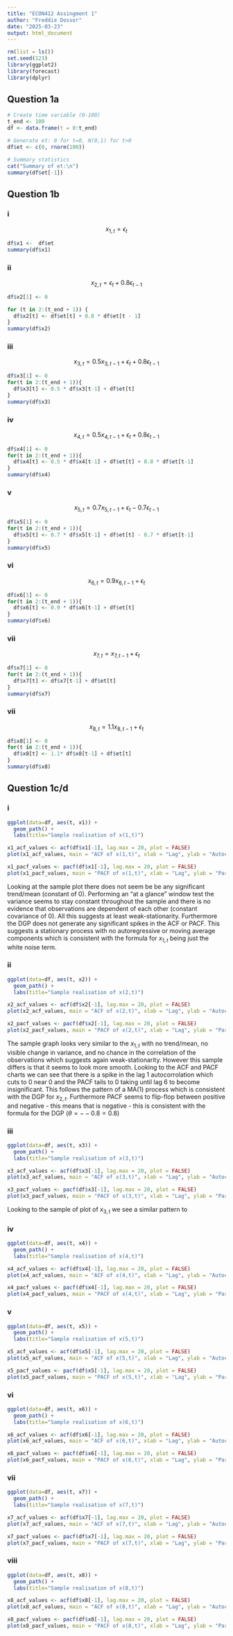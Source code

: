 ```yaml
---
title: "ECON412 Assingment 1"
author: "Freddie Dossor"
date: "2025-03-23"
output: html_document
---
```


```r
rm(list = ls())
set.seed(123)         
library(ggplot2)
library(forecast)     
library(dplyr)  
```

## Question 1a

```r
# Create time variable (0-100)
t_end <- 100
df <- data.frame(t = 0:t_end)

# Generate et: 0 for t=0, N(0,1) for t>0
df$et <- c(0, rnorm(100))  

# Summary statistics
cat("Summary of et:\n")
summary(df$et[-1])
```

## Question 1b

### i

$$x_{1,t} = \epsilon_t$$

```r
df$x1 <-  df$et  
summary(df$x1)
```

### ii

$$x_{2,t} = \epsilon_t + 0.8 \epsilon_{t-1} $$

```r
df$x2[1] <- 0

for (t in 2:(t_end + 1)) {
  df$x2[t] <- df$et[t] + 0.8 * df$et[t - 1]
}
summary(df$x2)
```

### iii

$$x_{3,t} = 0.5 x_{3,t-1} + \epsilon_t + 0.8 \epsilon_{t-1} $$

```r
df$x3[1] <- 0
for(t in 2:(t_end + 1)){
  df$x3[t] <- 0.5 * df$x3[t-1] + df$et[t]
}
summary(df$x3)
```

### iv

$$x_{4,t} = 0.5 x_{4,t-1} + \epsilon_t + 0.8 \epsilon_{t-1}$$

```r
df$x4[1] <- 0
for(t in 2:(t_end + 1)){
  df$x4[t] <- 0.5 * df$x4[t-1] + df$et[t] + 0.8 * df$et[t-1]
}
summary(df$x4)
```

### v

$$x_{5,t} = 0.7x_{5,t-1} + \epsilon_t - 0.7\epsilon_{t-1}$$

```r
df$x5[1] <- 0
for(t in 2:(t_end + 1)){
  df$x5[t] <- 0.7 * df$x5[t-1] + df$et[t] - 0.7 * df$et[t-1]
}
summary(df$x5)
```

### vi

$$x_{6,t} = 0.9x_{6,t-1} + \epsilon_t$$

```r
df$x6[1] <- 0
for(t in 2:(t_end + 1)){
  df$x6[t] <- 0.9 * df$x6[t-1] + df$et[t]
}
summary(df$x6)
```

### vii

$$x_{7,t} = x_{7,t-1} + \epsilon_t$$

```r
df$x7[1] <- 0
for(t in 2:(t_end + 1)){
  df$x7[t] <- df$x7[t-1] + df$et[t]
}
summary(df$x7)
```

### vii

$$x_{8,t} = 1.1x_{8,t-1} + \epsilon_t$$

```r
df$x8[1] <- 0
for(t in 2:(t_end + 1)){
  df$x8[t] <- 1.1* df$x8[t-1] + df$et[t]
}
summary(df$x8)
```

## Question 1c/d

### i

```r
ggplot(data=df, aes(t, x1)) +
  geom_path() +
  labs(title="Sample realisation of x(1,t)")

x1_acf_values <- acf(df$x1[-1], lag.max = 20, plot = FALSE)
plot(x1_acf_values, main = "ACF of x(1,t)", xlab = "Lag", ylab = "Autocorrelation")

x1_pacf_values <- pacf(df$x1[-1], lag.max = 20, plot = FALSE)
plot(x1_pacf_values, main = "PACF of x(1,t)", xlab = "Lag", ylab = "Partial Autocorrelation")
```

Looking at the sample plot there does not seem be be any significant trend/mean (constant of 0). Performing an "at a glance" window test the variance seems to stay constant throughout the sample and there is no evidence that observations are dependent of each other (constant covariance of 0). All this suggests at least weak-stationarity. Furthermore the DGP does not generate any significant spikes in the ACF or PACF. This suggests a stationary process with no autoregressive or moving average components which is consistent with the formula for $x_{1,t}$ being just the white noise term.

### ii

```r
ggplot(data=df, aes(t, x2)) +
  geom_path() +
  labs(title="Sample realisation of x(2,t)")

x2_acf_values <- acf(df$x2[-1], lag.max = 20, plot = FALSE)
plot(x2_acf_values, main = "ACF of x(2,t)", xlab = "Lag", ylab = "Autocorrelation")

x2_pacf_values <- pacf(df$x2[-1], lag.max = 20, plot = FALSE)
plot(x2_pacf_values, main = "PACF of x(2,t)", xlab = "Lag", ylab = "Partial Autocorrelation")
```

The sample graph looks very similar to the $x_{1,t}$ with no trend/mean, no visible change in variance, and no chance in the correlation of the observations which suggests again weak-stationarity. However this sample differs is that it seems to look more smooth. Looking to the ACF and PACF charts we can see that there is a spike in the lag 1 autocorrolation which cuts to 0 near 0 and the PACF tails to 0 taking until lag 6 to become insignificant. This follows the pattern of a MA(1) process which is consistent with the DGP for $x_{2,t}$. Furthermore PACF seems to flip-flop between positive and negative - this means that \theta is negative - this is consistent with the formula for the DGP ($\theta = --0.8 = 0.8$)

### iii

```r
ggplot(data=df, aes(t, x3)) +
  geom_path() +
  labs(title="Sample realisation of x(3,t)")

x3_acf_values <- acf(df$x3[-1], lag.max = 20, plot = FALSE)
plot(x3_acf_values, main = "ACF of x(3,t)", xlab = "Lag", ylab = "Autocorrelation")

x3_pacf_values <- pacf(df$x3[-1], lag.max = 20, plot = FALSE)
plot(x3_pacf_values, main = "PACF of x(3,t)", xlab = "Lag", ylab = "Partial Autocorrelation")
```

Looking to the sample of plot of $x_{3,t}$ we see a similar pattern to 

### iv

```r
ggplot(data=df, aes(t, x4)) +
  geom_path() +
  labs(title="Sample realisation of x(4,t)")

x4_acf_values <- acf(df$x4[-1], lag.max = 20, plot = FALSE)
plot(x4_acf_values, main = "ACF of x(4,t)", xlab = "Lag", ylab = "Autocorrelation")

x4_pacf_values <- pacf(df$x4[-1], lag.max = 20, plot = FALSE)
plot(x4_pacf_values, main = "PACF of x(4,t)", xlab = "Lag", ylab = "Partial Autocorrelation")
```

### v

```r
ggplot(data=df, aes(t, x5)) +
  geom_path() +
  labs(title="Sample realisation of x(5,t)")

x5_acf_values <- acf(df$x5[-1], lag.max = 20, plot = FALSE)
plot(x5_acf_values, main = "ACF of x(5,t)", xlab = "Lag", ylab = "Autocorrelation")

x5_pacf_values <- pacf(df$x5[-1], lag.max = 20, plot = FALSE)
plot(x5_pacf_values, main = "PACF of x(5,t)", xlab = "Lag", ylab = "Partial Autocorrelation")
```

### vi

```r
ggplot(data=df, aes(t, x6)) +
  geom_path() +
  labs(title="Sample realisation of x(6,t)")

x6_acf_values <- acf(df$x6[-1], lag.max = 20, plot = FALSE)
plot(x6_acf_values, main = "ACF of x(6,t)", xlab = "Lag", ylab = "Autocorrelation")

x6_pacf_values <- pacf(df$x6[-1], lag.max = 20, plot = FALSE)
plot(x6_pacf_values, main = "PACF of x(6,t)", xlab = "Lag", ylab = "Partial Autocorrelation")
```


### vii

```r
ggplot(data=df, aes(t, x7)) +
  geom_path() +
  labs(title="Sample realisation of x(7,t)")

x7_acf_values <- acf(df$x7[-1], lag.max = 20, plot = FALSE)
plot(x7_acf_values, main = "ACF of x(7,t)", xlab = "Lag", ylab = "Autocorrelation")

x7_pacf_values <- pacf(df$x7[-1], lag.max = 20, plot = FALSE)
plot(x7_pacf_values, main = "PACF of x(7,t)", xlab = "Lag", ylab = "Partial Autocorrelation")
```


### viii

```r
ggplot(data=df, aes(t, x8)) +
  geom_path() +
  labs(title="Sample realisation of x(8,t)")

x8_acf_values <- acf(df$x8[-1], lag.max = 20, plot = FALSE)
plot(x8_acf_values, main = "ACF of x(8,t)", xlab = "Lag", ylab = "Autocorrelation")

x8_pacf_values <- pacf(df$x8[-1], lag.max = 20, plot = FALSE)
plot(x8_pacf_values, main = "PACF of x(8,t)", xlab = "Lag", ylab = "Partial Autocorrelation")
```


